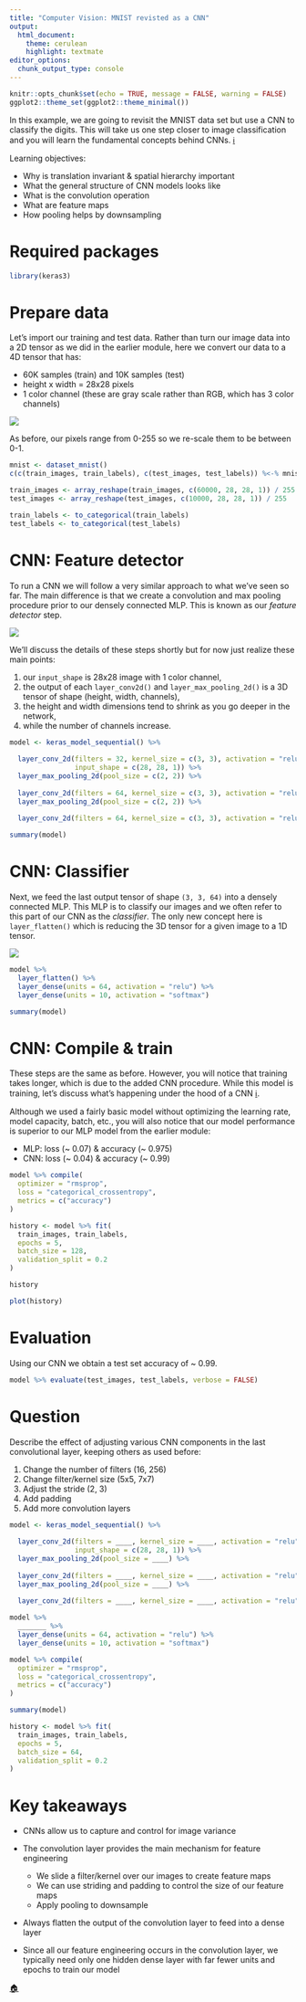 ```yaml
---
title: "Computer Vision: MNIST revisted as a CNN"
output: 
  html_document: 
    theme: cerulean
    highlight: textmate
editor_options: 
  chunk_output_type: console
---
```


```r
knitr::opts_chunk$set(echo = TRUE, message = FALSE, warning = FALSE)
ggplot2::theme_set(ggplot2::theme_minimal())
```

In this example, we are going to revisit the MNIST data set but use a CNN to 
classify the digits. This will take us one step closer to image classification 
and you will learn the fundamental concepts behind CNNs. [ℹ️](http://bit.ly/dl-03)

Learning objectives:

- Why is translation invariant & spatial hierarchy important
- What the general structure of CNN models looks like
- What is the convolution operation
- What are feature maps
- How pooling helps by downsampling

# Required packages

```r
library(keras3)
```

# Prepare data

Let's import our training and test data. Rather than turn our image data into a 
2D tensor as we did in the earlier module, here we convert our data to a 4D 
tensor that has:

- 60K samples (train) and 10K samples (test)
- height x width = 28x28 pixels
- 1 color channel (these are gray scale rather than RGB, which has 3 color
  channels)

![](images/4D_tensor.png)

As before, our pixels range from 0-255 so we re-scale them to be between 0-1.

```r
mnist <- dataset_mnist()
c(c(train_images, train_labels), c(test_images, test_labels)) %<-% mnist

train_images <- array_reshape(train_images, c(60000, 28, 28, 1)) / 255
test_images <- array_reshape(test_images, c(10000, 28, 28, 1)) / 255

train_labels <- to_categorical(train_labels)
test_labels <- to_categorical(test_labels)
```

# CNN: Feature detector

To run a CNN we will follow a very similar approach to what we've seen so far. 
The main difference is that we create a convolution and max pooling procedure 
prior to our densely connected MLP. This is known as our _feature detector_ step. 

![](images/CNN-feat-extract.png)

We'll discuss the details of these steps shortly but for now just realize these 
main points:

1. our `input_shape` is 28x28 image with 1 color channel,
2. the output of each `layer_conv2d()` and `layer_max_pooling_2d()` is a 3D 
   tensor of shape (height, width, channels),
3. the height and width dimensions tend to shrink as you go deeper in the network,
4. while the number of channels increase.

```r
model <- keras_model_sequential() %>%
  
  layer_conv_2d(filters = 32, kernel_size = c(3, 3), activation = "relu", 
                input_shape = c(28, 28, 1)) %>%
  layer_max_pooling_2d(pool_size = c(2, 2)) %>%
  
  layer_conv_2d(filters = 64, kernel_size = c(3, 3), activation = "relu") %>%
  layer_max_pooling_2d(pool_size = c(2, 2)) %>%
  
  layer_conv_2d(filters = 64, kernel_size = c(3, 3), activation = "relu")

summary(model)
```

# CNN: Classifier

Next, we feed the last output tensor of shape `(3, 3, 64)` into a densely 
connected MLP. This MLP is to classify our images and we often refer to this 
part of our CNN as the _classifier_. The only new concept here is `layer_flatten()` 
which is reducing the 3D tensor for a given image to a 1D tensor.

![](images/CNN-classifier.png)

```r
model %>%
  layer_flatten() %>%
  layer_dense(units = 64, activation = "relu") %>%
  layer_dense(units = 10, activation = "softmax")

summary(model)
```

# CNN: Compile & train

These steps are the same as before. However, you will notice that training takes 
longer, which is due to the added CNN procedure. While this model is training,
let's discuss what's happening under the hood of a CNN [ℹ️](http://bit.ly/dl-03#13).

Although we used a fairly basic model without optimizing the learning rate,
model capacity, batch, etc., you will also notice that our model performance is
superior to our MLP model from the earlier module:

- MLP: loss (~ 0.07) & accuracy (~ 0.975)
- CNN: loss (~ 0.04) & accuracy (~ 0.99) 

```r
model %>% compile(
  optimizer = "rmsprop",
  loss = "categorical_crossentropy",
  metrics = c("accuracy")
)

history <- model %>% fit(
  train_images, train_labels,
  epochs = 5, 
  batch_size = 128,
  validation_split = 0.2
)
```

```r
history
```

```r
plot(history)
```

# Evaluation

Using our CNN we obtain a test set accuracy of ~ 0.99.

```r
model %>% evaluate(test_images, test_labels, verbose = FALSE)
```

# Question

Describe the effect of adjusting various CNN components in the last convolutional layer, keeping others as used before:

1. Change the number of filters (16, 256)
2. Change filter/kernel size (5x5, 7x7)
3. Adjust the stride (2, 3)
4. Add padding
5. Add more convolution layers

```r
model <- keras_model_sequential() %>%
  
  layer_conv_2d(filters = ____, kernel_size = ____, activation = "relu", 
                input_shape = c(28, 28, 1)) %>%
  layer_max_pooling_2d(pool_size = ____) %>%
  
  layer_conv_2d(filters = ____, kernel_size = ____, activation = "relu") %>%
  layer_max_pooling_2d(pool_size = ____) %>%
  
  layer_conv_2d(filters = ____, kernel_size = ____, activation = "relu")

model %>%
  _______ %>%
  layer_dense(units = 64, activation = "relu") %>%
  layer_dense(units = 10, activation = "softmax")

model %>% compile(
  optimizer = "rmsprop",
  loss = "categorical_crossentropy",
  metrics = c("accuracy")
)

summary(model)
```

```r
history <- model %>% fit(
  train_images, train_labels,
  epochs = 5, 
  batch_size = 64,
  validation_split = 0.2
)
```

# Key takeaways

* CNNs allow us to capture and control for image variance

* The convolution layer provides the main mechanism for feature engineering
   - We slide a filter/kernel over our images to create feature maps
   - We can use striding and padding to control the size of our feature maps
   - Apply pooling to downsample
   
* Always flatten the output of the convolution layer to feed into a dense layer

* Since all our feature engineering occurs in the convolution layer, we typically
  need only one hidden dense layer with far fewer units and epochs to train our
  model
  
[🏠](https://github.com/rstudio-conf-2020/dl-keras-tf)